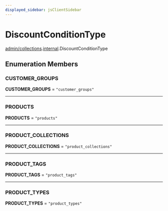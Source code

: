 ```yaml
---
displayed_sidebar: jsClientSidebar
---
```



# DiscountConditionType

[admin/collections](../../modules/admin_collections.mdx).[internal](../../admin_collections/modules/admin_collections.internal.mdx).DiscountConditionType

## Enumeration Members

### CUSTOMER\_GROUPS

 **CUSTOMER\_GROUPS** = ``"customer_groups"``

___

### PRODUCTS

 **PRODUCTS** = ``"products"``

___

### PRODUCT\_COLLECTIONS

 **PRODUCT\_COLLECTIONS** = ``"product_collections"``

___

### PRODUCT\_TAGS

 **PRODUCT\_TAGS** = ``"product_tags"``

___

### PRODUCT\_TYPES

 **PRODUCT\_TYPES** = ``"product_types"``
